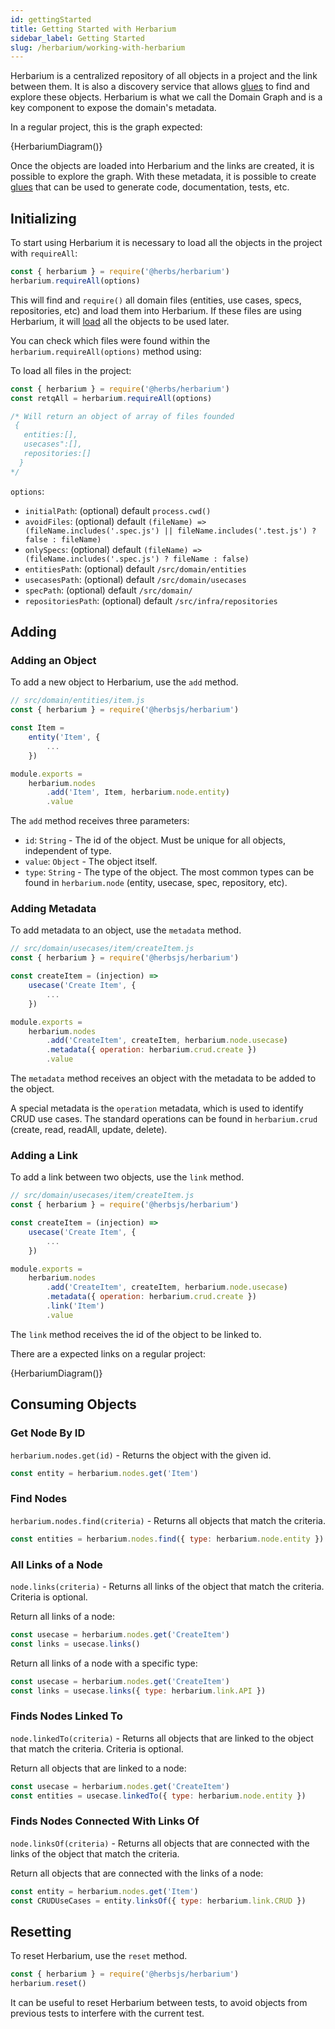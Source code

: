 ```yaml
---
id: gettingStarted
title: Getting Started with Herbarium
sidebar_label: Getting Started
slug: /herbarium/working-with-herbarium
---
```


Herbarium is a centralized repository of all objects in a project and the link between them. 
It is also a discovery service that allows [glues](/docs/glues) to find and explore these objects. 
Herbarium is what we call the Domain Graph and is a key component to expose the domain's metadata.

In a regular project, this is the graph expected:

<Typogram>
    {HerbariumDiagram()}
</Typogram>

Once the objects are loaded into Herbarium and the links are created, 
it is possible to explore the graph. With these metadata, it is possible to create [glues](/docs/glues) 
that can be used to generate code, documentation, tests, etc.

## Initializing

To start using Herbarium it is necessary to load all the objects in the project with `requireAll`:

```javascript
const { herbarium } = require('@herbs/herbarium')
herbarium.requireAll(options)
```

This will find and `require()` all domain files (entities, use cases, specs, repositories, etc) and load them into Herbarium. If these files are using Herbarium, it will [load](#adding) all the objects to be used later.

You can check which files were found within the ```herbarium.requireAll(options)``` method using:

To load all files in the project:

```javascript
const { herbarium } = require('@herbs/herbarium')
const retqAll = herbarium.requireAll(options)

/* Will return an object of array of files founded
 {
   entities:[],
   usecases":[],
   repositories:[]
  }
*/
```

`options`:
- `initialPath`: (optional) default `process.cwd()`
- `avoidFiles`: (optional) default `(fileName) => (fileName.includes('.spec.js') || fileName.includes('.test.js') ? false : fileName)`
- `onlySpecs`: (optional) default `(fileName) => (fileName.includes('.spec.js') ? fileName : false)`
- `entitiesPath`: (optional) default `/src/domain/entities`
- `usecasesPath`: (optional) default `/src/domain/usecases`
- `specPath`: (optional) default `/src/domain/`
- `repositoriesPath`: (optional) default `/src/infra/repositories`


## Adding
### Adding an Object

To add a new object to Herbarium, use the `add` method.

```javascript
// src/domain/entities/item.js
const { herbarium } = require('@herbsjs/herbarium')

const Item =
    entity('Item', {
        ...
    })

module.exports =
    herbarium.nodes
        .add('Item', Item, herbarium.node.entity)
        .value
```

The `add` method receives three parameters:

- `id`: `String` - The id of the object. Must be unique for all objects, independent of type.
- `value`: `Object` - The object itself.
- `type`: `String` - The type of the object. The most common types can be found in `herbarium.node` (entity, usecase, spec, repository, etc). 

### Adding Metadata

To add metadata to an object, use the `metadata` method.

```javascript
// src/domain/usecases/item/createItem.js
const { herbarium } = require('@herbsjs/herbarium')

const createItem = (injection) =>
    usecase('Create Item', {
        ...
    })

module.exports =
    herbarium.nodes
        .add('CreateItem', createItem, herbarium.node.usecase)
        .metadata({ operation: herbarium.crud.create })
        .value
```

The `metadata` method receives an object with the metadata to be added to the object. 

A special metadata is the `operation` metadata, which is used to identify CRUD use cases. The standard operations can be found in `herbarium.crud` (create, read, readAll, update, delete).

### Adding a Link

To add a link between two objects, use the `link` method.

```javascript
// src/domain/usecases/item/createItem.js
const { herbarium } = require('@herbsjs/herbarium')

const createItem = (injection) =>
    usecase('Create Item', {
        ...
    })

module.exports =
    herbarium.nodes
        .add('CreateItem', createItem, herbarium.node.usecase)
        .metadata({ operation: herbarium.crud.create })
        .link('Item')
        .value
```

The `link` method receives the id of the object to be linked to.

There are a expected links on a regular project:

<Typogram>
    {HerbariumDiagram()}
</Typogram>

## Consuming Objects

### Get Node By ID

`herbarium.nodes.get(id)` - Returns the object with the given id.

```javascript
const entity = herbarium.nodes.get('Item')
```

### Find Nodes

`herbarium.nodes.find(criteria)` - Returns all objects that match the criteria.

```javascript
const entities = herbarium.nodes.find({ type: herbarium.node.entity })
```

### All Links of a Node

`node.links(criteria)` - Returns all links of the object that match the criteria. Criteria is optional.

Return all links of a node:

```javascript
const usecase = herbarium.nodes.get('CreateItem')
const links = usecase.links()
```

Return all links of a node with a specific type:

```javascript
const usecase = herbarium.nodes.get('CreateItem')
const links = usecase.links({ type: herbarium.link.API })
```

### Finds Nodes Linked To

`node.linkedTo(criteria)` - Returns all objects that are linked to the object that match the criteria. Criteria is optional.

Return all objects that are linked to a node:

```javascript
const usecase = herbarium.nodes.get('CreateItem')
const entities = usecase.linkedTo({ type: herbarium.node.entity })
```

### Finds Nodes Connected With Links Of

`node.linksOf(criteria)` - Returns all objects that are connected with the links of the object that match the criteria.

Return all objects that are connected with the links of a node:

```javascript
const entity = herbarium.nodes.get('Item')
const CRUDUseCases = entity.linksOf({ type: herbarium.link.CRUD })
```

## Resetting

To reset Herbarium, use the `reset` method.

```javascript
const { herbarium } = require('@herbsjs/herbarium')
herbarium.reset()
```

It can be useful to reset Herbarium between tests, to avoid objects from previous tests to interfere with the current test.